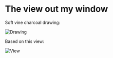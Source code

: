 # The view out my window

Soft vine charcoal drawing:

![Drawing](https://cloud-ngsykc19e-lachlan-jc.vercel.app/drawing.jpeg)

Based on this view:

![View](https://cloud-ngsykc19e-lachlan-jc.vercel.app/view.jpeg)

